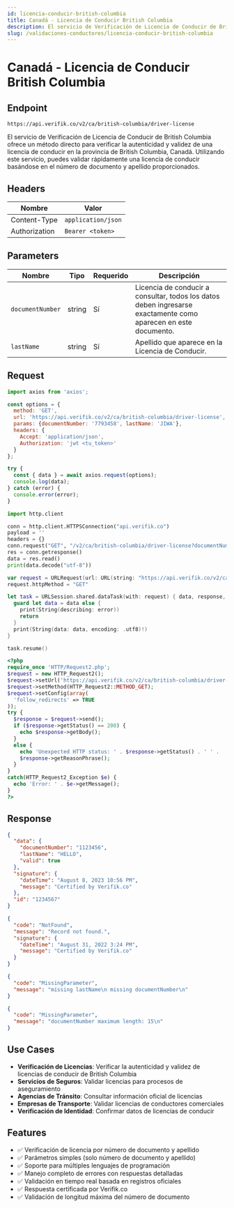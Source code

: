 ```yaml
---
id: licencia-conducir-british-columbia
title: Canadá - Licencia de Conducir British Columbia
description: El servicio de Verificación de Licencia de Conducir de British Columbia ofrece un método directo para verificar la autenticidad y validez de una licencia de conducir en la provincia de British Columbia, Canadá. Utilizando este servicio, puedes validar rápidamente una licencia de conducir basándose en el número de documento y apellido proporcionados.
slug: /validaciones-conductores/licencia-conducir-british-columbia
---
```



# Canadá - Licencia de Conducir British Columbia

## Endpoint

```
https://api.verifik.co/v2/ca/british-columbia/driver-license
```

El servicio de Verificación de Licencia de Conducir de British Columbia ofrece un método directo para verificar la autenticidad y validez de una licencia de conducir en la provincia de British Columbia, Canadá. Utilizando este servicio, puedes validar rápidamente una licencia de conducir basándose en el número de documento y apellido proporcionados.

## Headers

| Nombre          | Valor              |
| --------------- | ------------------ |
| Content-Type    | `application/json` |
| Authorization   | `Bearer <token>`   |

## Parameters

| Nombre           | Tipo    | Requerido | Descripción                                    |
| ---------------- | ------- | --------- | ---------------------------------------------- |
| `documentNumber` | string  | Sí        | Licencia de conducir a consultar, todos los datos deben ingresarse exactamente como aparecen en este documento. |
| `lastName`       | string  | Sí        | Apellido que aparece en la Licencia de Conducir. |

## Request

<Tabs>
<TabItem value="javascript" label="JavaScript">

```javascript
import axios from 'axios';

const options = {
  method: 'GET',
  url: 'https://api.verifik.co/v2/ca/british-columbia/driver-license',
  params: {documentNumber: '7793458', lastName: 'JIWA'},
  headers: {
    Accept: 'application/json',
    Authorization: 'jwt <tu_token>'
  }
};

try {
  const { data } = await axios.request(options);
  console.log(data);
} catch (error) {
  console.error(error);
}
```

</TabItem>
<TabItem value="python" label="Python">

```python
import http.client

conn = http.client.HTTPSConnection("api.verifik.co")
payload = ''
headers = {}
conn.request("GET", "/v2/ca/british-columbia/driver-license?documentNumber=1123456&lastName=HELLO", payload, headers)
res = conn.getresponse()
data = res.read()
print(data.decode("utf-8"))
```

</TabItem>
<TabItem value="swift" label="Swift">

```swift
var request = URLRequest(url: URL(string: "https://api.verifik.co/v2/ca/british-columbia/driver-license?documentNumber=1123456&lastName=HELLO")!,timeoutInterval: Double.infinity)
request.httpMethod = "GET"

let task = URLSession.shared.dataTask(with: request) { data, response, error in 
  guard let data = data else {
    print(String(describing: error))
    return
  }
  print(String(data: data, encoding: .utf8)!)
}

task.resume()
```

</TabItem>
<TabItem value="php" label="PHP">

```php
<?php
require_once 'HTTP/Request2.php';
$request = new HTTP_Request2();
$request->setUrl('https://api.verifik.co/v2/ca/british-columbia/driver-license?documentNumber=1123456&lastName=HELLO');
$request->setMethod(HTTP_Request2::METHOD_GET);
$request->setConfig(array(
  'follow_redirects' => TRUE
));
try {
  $response = $request->send();
  if ($response->getStatus() == 200) {
    echo $response->getBody();
  }
  else {
    echo 'Unexpected HTTP status: ' . $response->getStatus() . ' ' .
    $response->getReasonPhrase();
  }
}
catch(HTTP_Request2_Exception $e) {
  echo 'Error: ' . $e->getMessage();
}
?>
```

</TabItem>
</Tabs>

## Response

<Tabs>
<TabItem value="200" label="200">

```json
{
  "data": {
    "documentNumber": "1123456",
    "lastName": "HELLO",
    "valid": true
  },
  "signature": {
    "dateTime": "August 8, 2023 10:56 PM",
    "message": "Certified by Verifik.co"
  },
  "id": "1234567"
}
```

</TabItem>
<TabItem value="404" label="404">

```json
{
  "code": "NotFound",
  "message": "Record not found.",
  "signature": {
    "dateTime": "August 31, 2022 3:24 PM",
    "message": "Certified by Verifik.co"
  }
}
```

</TabItem>
<TabItem value="409" label="409">

```json
{
  "code": "MissingParameter",
  "message": "missing lastName\n missing documentNumber\n"
}
```

</TabItem>
<TabItem value="409-2" label="409 (Error de Longitud)">

```json
{
  "code": "MissingParameter",
  "message": "documentNumber maximum length: 15\n"
}
```

</TabItem>
</Tabs>

## Use Cases

- **Verificación de Licencias**: Verificar la autenticidad y validez de licencias de conducir de British Columbia
- **Servicios de Seguros**: Validar licencias para procesos de aseguramiento
- **Agencias de Tránsito**: Consultar información oficial de licencias
- **Empresas de Transporte**: Validar licencias de conductores comerciales
- **Verificación de Identidad**: Confirmar datos de licencias de conducir

## Features

- ✅ Verificación de licencia por número de documento y apellido
- ✅ Parámetros simples (solo número de documento y apellido)
- ✅ Soporte para múltiples lenguajes de programación
- ✅ Manejo completo de errores con respuestas detalladas
- ✅ Validación en tiempo real basada en registros oficiales
- ✅ Respuesta certificada por Verifik.co
- ✅ Validación de longitud máxima del número de documento
